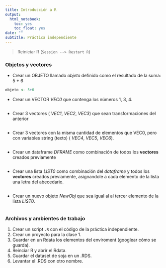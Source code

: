 ```yaml
---
title: Introducción a R
output:
  html_notebook:
    toc: yes
    toc_float: yes
date: ""
subtitle: Práctica independiente
---
```


> Reiniciar R (`Session --> Restart R`)

### Objetos y vectores

- Crear un OBJETO llamado _objeto_ definido como el resultado de la suma: 5 + 6

```r
objeto <- 5+6
```

- Crear un VECTOR _VEC0_ que contenga los números 1, 3, 4.

```r

```

- Crear 3 vectores ( _VEC1_, _VEC2_, _VEC3_) que sean transformaciones del anterior

```r

```

- Crear 3 vectores con la misma cantidad de elementos que VEC0, pero con variables string (texto) ( _VEC4_, _VEC5_, 
_VEC6_).

```r

```

- Crear un dataframe _DFRAME_ como combinación de todos los __vectores__ creados previamente

```r

```

- Crear una lista _LIST0_ como combinación del _dataframe_ y todos los __vectores__ creados previamente, asignandole a cada elemento de la lista una letra del abecedario.

```r

```

- Crear un nuevo objeto _NewObj_ que sea igual al al tercer elemento de la lista _LIST0_.

```r

```


### Archivos y ambientes de trabajo

1. Crear un script `.R` con el código de la práctica independiente.
2. Crear un proyecto para la clase 1.
3. Guardar en un Rdata los elementos del enviroment (googlear cómo se guarda).
4. Reinciar R y abrir el Rdata.
5. Guardar el dataset de soja en un .RDS.
6. Levantar el .RDS con otro nombre.

